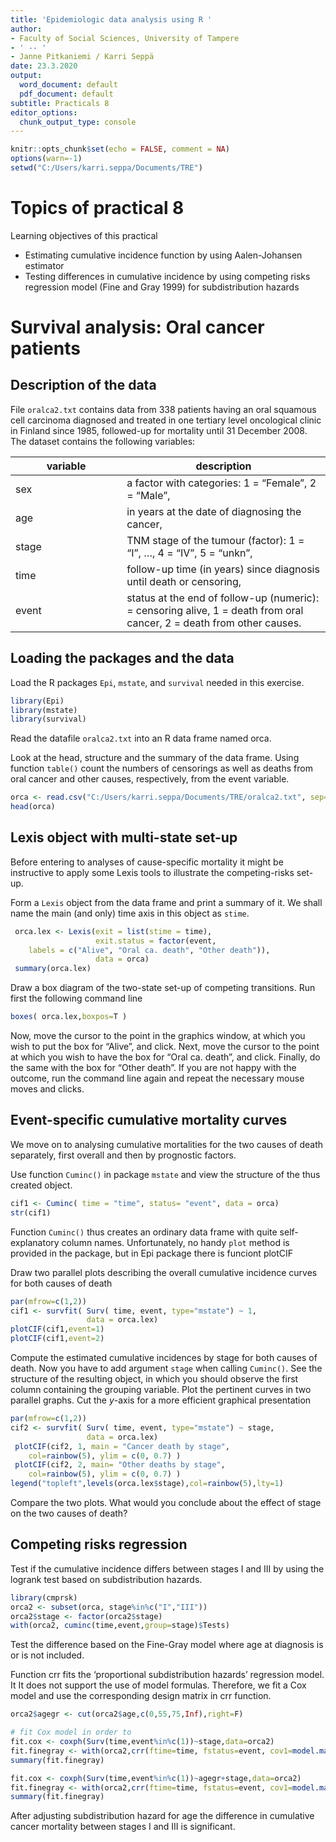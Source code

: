 ```yaml
---
title: 'Epidemiologic data analysis using R '
author:
- Faculty of Social Sciences, University of Tampere
- ' -- '
- Janne Pitkaniemi / Karri Seppä
date: 23.3.2020
output:
  word_document: default
  pdf_document: default
subtitle: Practicals 8
editor_options: 
  chunk_output_type: console
---
```



```r
knitr::opts_chunk$set(echo = FALSE, comment = NA)
options(warn=-1)
setwd("C:/Users/karri.seppa/Documents/TRE")
```


# Topics of practical 8



Learning objectives of this practical

*   Estimating cumulative incidence function by using Aalen-Johansen estimator
*   Testing differences in cumulative incidence by using competing risks regression model (Fine and Gray 1999) for subdistribution hazards


# Survival analysis: Oral cancer patients


## Description of the data


File ``oralca2.txt`` contains data from 338
patients having an oral squamous cell carcinoma diagnosed and treated
in one tertiary level oncological clinic in Finland since 1985, followed-up
for mortality until 31 December 2008.
The dataset contains the following variables:

variable    | description
----------- | --------------------
sex         |a factor with categories: 1 = "Female", 2 = "Male",    
age         |in years at the date of diagnosing the cancer,  
stage       |TNM stage of the tumour (factor): 1 = "I", ..., 4 = "IV", 5 = "unkn", 
time        |follow-up time (in years) since diagnosis until death or censoring,
event       |status at the end of follow-up (numeric): \newline 0 = censoring alive, 1 = death from oral cancer, 2 = death from other causes. 

            

## Loading the packages and the data


Load the R packages ``Epi``, ``mstate``, and ``survival`` needed in this exercise.
```r
library(Epi)
library(mstate)
library(survival)
```

Read the datafile ``oralca2.txt`` into an R data frame named orca. 

Look at the head, structure and the summary of the data frame. Using function ``table()`` count the numbers of censorings as well as deaths from oral cancer and other causes, respectively, from the event variable.

```r
orca <- read.csv("C:/Users/karri.seppa/Documents/TRE/oralca2.txt", sep="")
head(orca)
```


## Lexis object with multi-state set-up

Before entering to analyses of cause-specific mortality it might be instructive to apply some Lexis tools
to illustrate the competing-risks set-up.

Form a ``Lexis`` object from the data frame and
print a summary of it. We shall name the main (and only) time axis in this object as ``stime``.
```r
 orca.lex <- Lexis(exit = list(stime = time),                  
                   exit.status = factor(event,
    labels = c("Alive", "Oral ca. death", "Other death")),
                   data = orca)
 summary(orca.lex)
```


Draw a box diagram of the two-state set-up of competing transitions. Run first the following command line

```r
boxes( orca.lex,boxpos=T )
```

Now, move the cursor to the point in the graphics window, at which you wish to put the box for "Alive", and click. Next, move the cursor to the point at which you wish to have the  box for "Oral ca. death", and click. Finally, do the same with the box for "Other death".
If you are not happy with the outcome, run the command line again and repeat the necessary mouse moves and clicks.

## Event-specific cumulative mortality curves

We move on to analysing cumulative mortalities for the
 two causes of death separately, first overall and then
 by prognostic factors.

 Use function ``Cuminc()`` in package ``mstate``
 and view the structure of the thus created object.

```r
cif1 <- Cuminc( time = "time", status= "event", data = orca)
str(cif1)
```


Function ``Cuminc()`` thus creates an ordinary data frame with quite self-explanatory column names. Unfortunately, no handy ``plot`` method is provided in the package, but in Epi package there is funciont plotCIF



Draw two parallel plots describing
the overall cumulative incidence curves for both causes of death

```r
par(mfrow=c(1,2))
cif1 <- survfit( Surv( time, event, type="mstate") ~ 1,
                 data = orca.lex)
plotCIF(cif1,event=1)
plotCIF(cif1,event=2)
```


Compute the estimated cumulative incidences by stage for both causes of death.
Now you have to add argument ``stage`` when calling
``Cuminc()``.
See the structure of the resulting object, in which you should
observe the first column containing the grouping variable.
Plot the pertinent curves in two parallel graphs.
Cut the $y$-axis for a more efficient graphical presentation

```r
par(mfrow=c(1,2))
cif2 <- survfit( Surv( time, event, type="mstate") ~ stage,
                 data = orca.lex)
 plotCIF(cif2, 1, main = "Cancer death by stage",
    col=rainbow(5), ylim = c(0, 0.7) )
 plotCIF(cif2, 2, main= "Other deaths by stage",
    col=rainbow(5), ylim = c(0, 0.7) )
legend("topleft",levels(orca.lex$stage),col=rainbow(5),lty=1)
```

Compare the two plots. What would you conclude about the
effect of stage on the two causes of death?


## Competing risks regression

Test if the cumulative incidence differs between stages I and III
by using the logrank test based on subdistribution hazards.

```r
library(cmprsk)
orca2 <- subset(orca, stage%in%c("I","III"))
orca2$stage <- factor(orca2$stage)
with(orca2, cuminc(time,event,group=stage)$Tests)
```

Test the difference based on the Fine-Gray model where age at diagnosis is or
is not included. 

Function crr fits the 'proportional subdistribution hazards' regression model. It
It does not support the use of model formulas. Therefore, we fit a Cox model and use the corresponding design matrix in crr function. 

```r
orca2$agegr <- cut(orca2$age,c(0,55,75,Inf),right=F)

# fit Cox model in order to 
fit.cox <- coxph(Surv(time,event%in%c(1))~stage,data=orca2)
fit.finegray <- with(orca2,crr(ftime=time, fstatus=event, cov1=model.matrix(fit.cox),failcode=1,cencode=0))
summary(fit.finegray)

fit.cox <- coxph(Surv(time,event%in%c(1))~agegr+stage,data=orca2)
fit.finegray <- with(orca2,crr(ftime=time, fstatus=event, cov1=model.matrix(fit.cox),failcode=1,cencode=0))
summary(fit.finegray)
```


After adjusting subdistribution hazard for age the difference in cumulative cancer mortality between stages I and III is significant.




